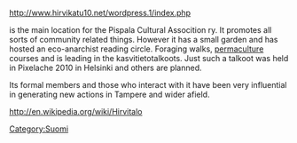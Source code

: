 http://www.hirvikatu10.net/wordpress.1/index.php

is the main location for the Pispala Cultural Assocition ry. It promotes all sorts of community related things. However it has a small garden and has hosted an eco-anarchist reading circle. Foraging walks, [[permaculture]] courses and is leading in the kasvitietotalkoots. Just such a talkoot was held in Pixelache 2010 in Helsinki and others are planned.

Its formal members and those who interact with it have been very influential in generating new actions in Tampere and wider afield.

http://en.wikipedia.org/wiki/Hirvitalo


[[Category:Suomi]]